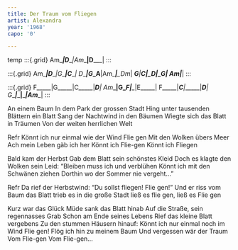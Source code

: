 ```yaml
---
title: Der Traum vom Fliegen
artist: Alexandra
year: '1968'
capo: '0'

---
```

{temp: 8/8}

:::{.grid} <!--Intro-->
Am____|D_____|Am____|D_____|
:::

:::{.grid} <!--Verse-->
Am____|D_____|G_____|C_____|
D_____|G__A__|Am____|___Dm_|
___G__|___C__|___D__|___G__|
Am____|______|
:::

:::{.grid} <!--Chorus-->
F_____|G_____|C_____|___D__|
Am____|G__F__|______|E_____|
F_____|___C__|______|___D__|
G_____|______|______|Am____|
:::


An einem Baum
In dem Park der grossen Stadt
Hing unter tausenden Blättern ein Blatt
Sang der Nachtwind in den Bäumen
Wiegte sich das Blatt in Träumen
Von der weiten herrlichen Welt

Refr
Könnt ich nur einmal wie der Wind
Flie   gen
Mit den Wolken übers Meer
Ach mein Leben gäb ich her
Könnt ich Flie-gen
Könnt ich Fliegen


Bald kam der Herbst
Gab dem Blatt sein schönstes Kleid
Doch es klagte den Wolken sein Leid:
"Bleiben muss ich und verblühen
Könnt ich mit den Schwänen ziehen
Dorthin wo der Sommer nie vergeht..."

Refr
Da rief der Herbstwind: "Du sollst fliegen! 
Flie   gen!"
Und er riss vom Baum das Blatt
trieb es in die große Stadt
ließ es flie gen, ließ es
Flie gen
 
Kurz war das Glück
Müde sank das Blatt hinab
Auf die Straße, sein regennasses Grab
Schon am Ende seines Lebens
Rief das kleine Blatt vergebens
Zu den stummen Häusern hinauf:
Könnt ich nur einmal noch im Wind
Flie    gen!
Flög ich hin zu meinem Baum
Und vergessen wär der Traum
Vom Flie-gen
Vom Flie-gen...


